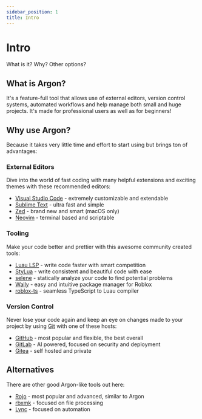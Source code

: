 ```yaml
---
sidebar_position: 1
title: Intro
---
```


# Intro

What is it? Why? Other options?

## What is Argon?

It's a feature-full tool that allows use of external editors, version control systems, automated workflows and help manage both small and huge projects. It's made for professional users as well as for beginners!

## Why use Argon?

Because it takes very little time and effort to start using but brings ton of advantages:

### External Editors

Dive into the world of fast coding with many helpful extensions and exciting themes with these recommended editors:

- [Visual Studio Code](https://code.visualstudio.com/) - extremely customizable and extendable
- [Sublime Text](https://www.sublimetext.com/) - ultra fast and simple
- [Zed](https://zed.dev/) - brand new and smart (macOS only)
- [Neovim](https://neovim.io/) - terminal based and scriptable

### Tooling

Make your code better and prettier with this awesome community created tools:

- [Luau LSP](https://github.com/JohnnyMorganz/StyLua) - write code faster with smart competition
- [StyLua](https://github.com/JohnnyMorganz/StyLua) - write consistent and beautiful code with ease
- [selene](https://kampfkarren.github.io/selene/) - statically analyze your code to find potential problems
- [Wally](https://wally.run/) - easy and intuitive package manager for Roblox
- [roblox-ts](https://roblox-ts.com/) - seamless TypeScript to Luau compiler

### Version Control

Never lose your code again and keep an eye on changes made to your project by using [Git](https://git-scm.com/) with one of these hosts:

- [GitHub](https://github.com/) - most popular and flexible, the best overall
- [GitLab](https://about.gitlab.com/) - AI powered, focused on security and deployment
- [Gitea](https://about.gitea.com/) - self hosted and private

## Alternatives

There are other good Argon-like tools out here:

- [Rojo](https://rojo.space/) - most popular and advanced, similar to Argon
- [rbxmk](https://github.com/anaminus/rbxmk) - focused on file processing
- [Lync](https://iron-stag-games.github.io/lync/) - focused on automation
